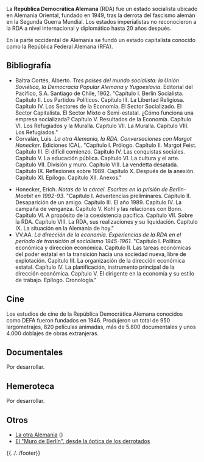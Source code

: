 <noinclude>{{header|1=República Democrática Alemana}}</noinclude>

La '''República Democrática Alemana''' (RDA) fue un estado socialista ubicado en Alemania Oriental, fundado en 1949, tras la derrota del fascismo alemán en la Segunda Guerra Mundial. Los estados imperialistas no reconocieron a la RDA a nivel internacional y diplomático hasta 20 años después.

En la parte occidental de Alemania se fundó un estado capitalista conocido como la República Federal Alemana (RFA).

== Bibliografía ==

* Baltra Cortés, Alberto. ''Tres países del mundo socialista: la Unión Soviética, la Democracia Popular Alemana y Yugoeslavia''. Editorial del Pacífico, S.A. Santiago de Chile, 1962. "Capítulo I. Berlín Socialista. Capítulo II. Los Partidos Políticos. Capítulo III. La Libertad Religiosa. Capítulo IV. Los Sectores de la Economía. El Sector Socializado. El Sector Capitalista. El Sector Mixto o Semi-estatal. ¿Cómo funciona una empresa socializada? Capítulo V. Resultados de la Economía. Capítulo VI. Los Refugiados y la Muralla. Capítulo VII. La Muralla. Capítulo VIII. Los Refugiados."
* Corvalán, Luis. ''La otra Alemania, la RDA. Conversaciones con Margot Honecker''. Ediciones ICAL. "Capítulo I. Prólogo. Capítulo II. Margot Feist. Capítulo III. El difícil comienzo. Capítulo IV. Las conquistas sociales. Capítulo V. La educación pública. Capítulo VI. La cultura y el arte. Capítulo VII. División y muro. Capítulo VIII. La vendetta desatada. Capítulo IX. Reflexiones sobre 1989. Capítulo X. Después de la anexión. Capítulo XI. Epílogo. Capítulo XII. Anexos."
<!-- Honecker, Erich. ''Algo de mi vida''. Pergamon Press, Salvat S.A. Ciudad de México, 1981.-->
* Honecker, Erich. ''Notas de la cárcel. Escritas en la prisión de Berlin-Moabit en 1992-93''. "Capítulo I. Advertencias preliminares. Capítulo II. Desaparición de un amigo. Capítulo III. El año 1989. Capítulo IV. La campaña de venganza. Capítulo V. Kohl y las relaciones con Bonn. Capítulo VI. A propósito de la coexistencia pacífica. Capítulo VII. Sobre la RDA. Capítulo VIII. La RDA, sus realizaciones y su liquidación. Capítulo IX. La situación en la Alemania de hoy."
* VV.AA. ''La dirección de la economía. Experiencias de la RDA en el período de transición al socialismo 1945-1961''. "Capítulo I. Política económica y dirección económica. Capítulo II. Las tareas económicas del poder estatal en la transición hacia una sociedad nueva, libre de explotación. Capítulo III. La organización de la dirección económica estatal. Capítulo IV. La planificación, instrumento principal de la dirección económica. Capítulo V. El dirigente en la economía y su estilo de trabajo. Epílogo. Cronología."

<!--

https://www.google.es/#hl=es&tbm=bks&q=inauthor:%22Erich+Honecker%22

-->

== Cine ==

Los estudios de cine de la República Democrática Alemana conocidos como DEFA fueron fundados en 1946. Produjeron un total de 950 largometrajes, 820 películas animadas, más de 5.800 documentales y unos 4.000 doblajes de obras extranjeras.

== Documentales ==

Por desarrollar.

== Hemeroteca ==

Por desarrollar.

== Otros ==

* [https://laotraalemania.wordpress.com La otra Alemania] ({{t|1=laotraalemania}})
* [https://lugrogeopolitica.blogspot.com.es/2014/11/el-muro-de-berlin-desde-la-optica-de.html El "Muro de Berlín", desde la óptica de los derrotados]

<!--

* Der Schwarze Kanal http://sk.dra.de/grape/start.htm

-->

<noinclude>{{../../footer}}</noinclude>
